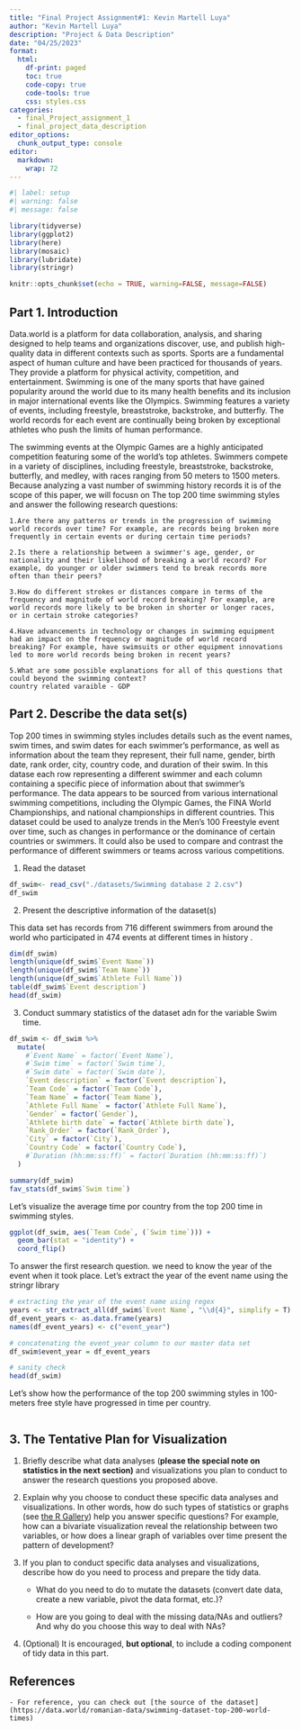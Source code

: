 ```yaml
---
title: "Final Project Assignment#1: Kevin Martell Luya"
author: "Kevin Martell Luya"
description: "Project & Data Description"
date: "04/25/2023"
format:
  html:
    df-print: paged
    toc: true
    code-copy: true
    code-tools: true
    css: styles.css
categories:
  - final_Project_assignment_1
  - final_project_data_description
editor_options: 
  chunk_output_type: console
editor: 
  markdown: 
    wrap: 72
---
```


```r
#| label: setup
#| warning: false
#| message: false

library(tidyverse)
library(ggplot2)
library(here)
library(mosaic)
library(lubridate)
library(stringr)

knitr::opts_chunk$set(echo = TRUE, warning=FALSE, message=FALSE)
```

## Part 1. Introduction {#describe-the-data-sets}



Data.world is a platform for data collaboration, analysis, and sharing
designed to help teams and organizations discover, use, and publish
high-quality data in different contexts such as sports. Sports are a fundamental aspect of human culture and have been practiced for thousands of years. They provide a platform for physical activity, competition, and entertainment. Swimming is one of the many sports that have gained popularity around the world due to its many health benefits and its inclusion in major international events like the Olympics. Swimming features a variety of events, including freestyle, breaststroke, backstroke, and butterfly. The world records for each event are continually being broken by exceptional athletes who push the limits of human performance.

The swimming events at the Olympic Games are a highly anticipated
competition featuring some of the world's top athletes. Swimmers compete
in a variety of disciplines, including freestyle, breaststroke,
backstroke, butterfly, and medley, with races ranging from 50 meters to
1500 meters. Because analyzing a vast number of swimming history records it is 
of the scope of this paper, we will focusn on The top 200 time swimming styles 
and answer the following research questions:

   
    1.Are there any patterns or trends in the progression of swimming
    world records over time? For example, are records being broken more
    frequently in certain events or during certain time periods?

    2.Is there a relationship between a swimmer's age, gender, or
    nationality and their likelihood of breaking a world record? For
    example, do younger or older swimmers tend to break records more
    often than their peers?

    3.How do different strokes or distances compare in terms of the
    frequency and magnitude of world record breaking? For example, are
    world records more likely to be broken in shorter or longer races,
    or in certain stroke categories?

    4.Have advancements in technology or changes in swimming equipment
    had an impact on the frequency or magnitude of world record
    breaking? For example, have swimsuits or other equipment innovations
    led to more world records being broken in recent years?

    5.What are some possible explanations for all of this questions that could beyond the swimming context?
    country related varaible - GDP

## Part 2. Describe the data set(s) {#describe-the-data-sets-1}


Top 200 times in swimming styles includes details such as the event names, swim times, and swim dates for each swimmer's performance, as well as information about the team they represent, their full name, gender, birth date, rank order, city, country code, and duration of their swim. In this datase each row representing a different swimmer and each column containing a specific piece of information about that swimmer's performance. The data appears to be sourced from various international swimming competitions, including the Olympic Games, the FINA World Championships, and national championships in different countries.
This dataset could be used to analyze trends in the Men's 100 Freestyle event over time, such as changes in performance or the dominance of certain countries or swimmers. It could also be used to compare and contrast the performance of different swimmers or teams across various competitions.



1.  Read the dataset
```r
df_swim<- read_csv("./datasets/Swimming database 2 2.csv")
df_swim
```

2.  Present the descriptive information of the dataset(s) 

This data set has records from 716 different swimmers from around the world who 
participated in 474 events at different times in history .
```r
dim(df_swim)
length(unique(df_swim$`Event Name`))
length(unique(df_swim$`Team Name`))
length(unique(df_swim$`Athlete Full Name`))
table(df_swim$`Event description`)
head(df_swim)
```


3.  Conduct summary statistics of the dataset adn for the variable Swim time.
```r

df_swim <- df_swim %>%
  mutate(
    #`Event Name` = factor(`Event Name`),
    #`Swim time` = factor(`Swim time`),
    #`Swim date` = factor(`Swim date`),
    `Event description` = factor(`Event description`),
    `Team Code` = factor(`Team Code`),
    `Team Name` = factor(`Team Name`),
    `Athlete Full Name` = factor(`Athlete Full Name`),
    `Gender` = factor(`Gender`),
    `Athlete birth date` = factor(`Athlete birth date`),
    `Rank_Order` = factor(`Rank_Order`),
    `City` = factor(`City`),
    `Country Code` = factor(`Country Code`),
    #`Duration (hh:mm:ss:ff)` = factor(`Duration (hh:mm:ss:ff)`)
  )

summary(df_swim)
fav_stats(df_swim$`Swim time`)

```
    
Let's visualize the average time por country from the top 200 time in swimming styles.
```r
ggplot(df_swim, aes(`Team Code`, (`Swim time`))) + 
  geom_bar(stat = "identity") + 
  coord_flip()
```

To answer the first research question. we need to know the year of the event when it took place. Let's extract the year of the event name using the stringr library 
```r

# extracting the year of the event name using regex
years <- str_extract_all(df_swim$`Event Name`, "\\d{4}", simplify = T)
df_event_years <- as.data.frame(years)
names(df_event_years) <- c("event_year")

# concatenating the event_year column to our master data set
df_swim$event_year = df_event_years

# sanity check
head(df_swim)
```

Let's show how the performance of the top 200 swimming styles in 100-meters free style
have progressed in time per country.

```r




```


## 3. The Tentative Plan for Visualization {#the-tentative-plan-for-visualization}

1.  Briefly describe what data analyses (**please the special note on
    statistics in the next section)** and visualizations you plan to
    conduct to answer the research questions you proposed above.

2.  Explain why you choose to conduct these specific data analyses and
    visualizations. In other words, how do such types of statistics or
    graphs (see [the R Gallery](https://r-graph-gallery.com/)) help you
    answer specific questions? For example, how can a bivariate
    visualization reveal the relationship between two variables, or how
    does a linear graph of variables over time present the pattern of
    development?

3.  If you plan to conduct specific data analyses and visualizations,
    describe how do you need to process and prepare the tidy data.

    -   What do you need to do to mutate the datasets (convert date
        data, create a new variable, pivot the data format, etc.)?

    -   How are you going to deal with the missing data/NAs and
        outliers? And why do you choose this way to deal with NAs?

4.  (Optional) It is encouraged, **but optional**, to include a coding
    component of tidy data in this part.

## References

    - For reference, you can check out [the source of the dataset](https://data.world/romanian-data/swimming-dataset-top-200-world-times)
